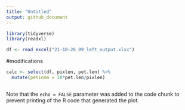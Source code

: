 ```yaml
---
title: "Untitled"
output: github_document
---
```


```r
library(tidyverse)
library(readxl)

df <- read_excel("21-10-26_09_left_output.xlsx")


```

#modifications
```r
calc <- select(df, pixlen, pet.len) %>%
  mutate(petinmm = 10*pet.len/pixlen)


```



```r

```

Note that the `echo = FALSE` parameter was added to the code chunk to prevent printing of the R code that generated the plot.
